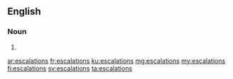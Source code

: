 ==English==

===Noun===
{{head|en|noun plural form}}

# {{plural of|escalation|lang=en}}

[[ar:escalations]]
[[fr:escalations]]
[[ku:escalations]]
[[mg:escalations]]
[[my:escalations]]
[[fi:escalations]]
[[sv:escalations]]
[[ta:escalations]]